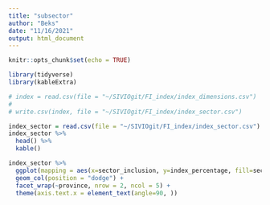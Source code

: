 ```yaml
---
title: "subsector"
author: "Beks"
date: "11/16/2021"
output: html_document
---
```


```r
knitr::opts_chunk$set(echo = TRUE)

library(tidyverse)
library(kableExtra)
```

```r
# index = read.csv(file = "~/SIVIOgit/FI_index/index_dimensions.csv")
# 
# write.csv(index, file = "~/SIVIOgit/FI_index/index_sector.csv")
```

```r
index_sector = read.csv(file = "~/SIVIOgit/FI_index/index_sector.csv")
index_sector %>%
  head() %>%
  kable()
```

```r
index_sector %>%
  ggplot(mapping = aes(x=sector_inclusion, y=index_percentage, fill=sector_inclusion)) +
  geom_col(position = "dodge") +
  facet_wrap(~province, nrow = 2, ncol = 5) +
  theme(axis.text.x = element_text(angle=90, ))
```

